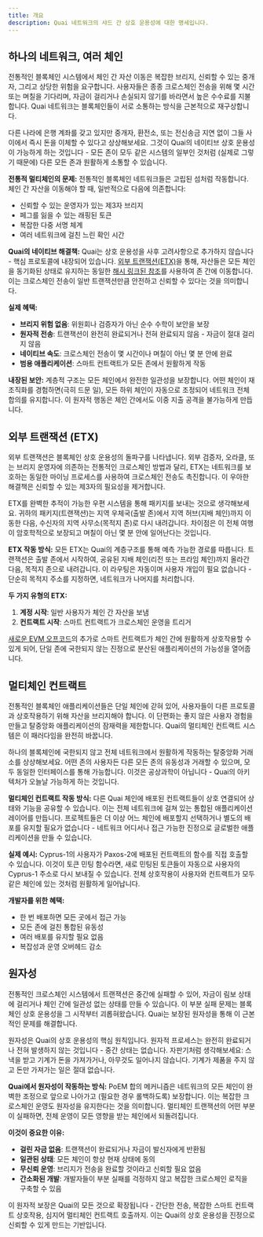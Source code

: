 ```yaml
---
title: 개요
description: Quai 네트워크의 샤드 간 상호 운용성에 대한 명세입니다.
---
```


## 하나의 네트워크, 여러 체인

전통적인 블록체인 시스템에서 체인 간 자산 이동은 복잡한 브리지, 신뢰할 수 있는 중개자, 그리고 상당한 위험을 요구합니다. 사용자들은 종종 크로스체인 전송을 위해 몇 시간 또는 며칠을 기다리며, 자금이 걸리거나 손실되지 않기를 바라면서 높은 수수료를 지불합니다. Quai 네트워크는 블록체인들이 서로 소통하는 방식을 근본적으로 재구상합니다.

다른 나라에 은행 계좌를 갖고 있지만 중개자, 환전소, 또는 전신송금 지연 없이 그들 사이에서 즉시 돈을 이체할 수 있다고 상상해보세요. 그것이 Quai의 네이티브 상호 운용성이 가능하게 하는 것입니다 - 모든 존이 모두 같은 시스템의 일부인 것처럼 (실제로 그렇기 때문에) 다른 모든 존과 원활하게 소통할 수 있습니다.

**전통적 멀티체인의 문제:**
전통적인 블록체인 네트워크들은 고립된 섬처럼 작동합니다. 체인 간 자산을 이동해야 할 때, 일반적으로 다음에 의존합니다:
- 신뢰할 수 있는 운영자가 있는 제3자 브리지
- 페그를 잃을 수 있는 래핑된 토큰
- 복잡한 다중 서명 체계
- 여러 네트워크에 걸친 느린 확인 시간

**Quai의 네이티브 해결책:**
Quai는 상호 운용성을 사후 고려사항으로 추가하지 않습니다 - 핵심 프로토콜에 내장되어 있습니다. [외부 트랜잭션(ETX)](/ko/learn/advanced-introduction/interoperability/etxs)을 통해, 자산들은 모든 체인을 동기화된 상태로 유지하는 동일한 [해시 링크된 참조](/ko/learn/advanced-introduction/merged-mining/coincident-blocks)를 사용하여 존 간에 이동합니다. 이는 크로스체인 전송이 일반 트랜잭션만큼 안전하고 신뢰할 수 있다는 것을 의미합니다.

**실제 혜택:**
- **브리지 위험 없음**: 위원회나 검증자가 아닌 순수 수학이 보안을 보장
- **원자적 전송**: 트랜잭션이 완전히 완료되거나 전혀 완료되지 않음 - 자금이 절대 걸리지 않음
- **네이티브 속도**: 크로스체인 전송이 몇 시간이나 며칠이 아닌 몇 분 안에 완료
- **범용 애플리케이션**: 스마트 컨트랙트가 모든 존에서 원활하게 작동

**내장된 보안:**
계층적 구조는 모든 체인에서 완전한 일관성을 보장합니다. 어떤 체인이 재조직화를 경험하면(극히 드문 일), 모든 하위 체인이 자동으로 조정되어 네트워크 전체 합의를 유지합니다. 이 원자적 행동은 체인 간에서도 이중 지출 공격을 불가능하게 만듭니다.

## 외부 트랜잭션 (ETX)

외부 트랜잭션은 블록체인 상호 운용성의 돌파구를 나타냅니다. 외부 검증자, 오라클, 또는 브리지 운영자에 의존하는 전통적인 크로스체인 방법과 달리, ETX는 네트워크를 보호하는 동일한 마이닝 프로세스를 사용하여 크로스체인 전송도 촉진합니다. 이 우아한 해결책은 신뢰할 수 있는 제3자의 필요성을 제거합니다.

ETX를 완벽한 추적이 가능한 우편 시스템을 통해 패키지를 보내는 것으로 생각해보세요. 귀하의 패키지(트랜잭션)는 지역 우체국(출발 존)에서 지역 허브(지배 체인)까지 이동한 다음, 수신자의 지역 사무소(목적지 존)로 다시 내려갑니다. 차이점은 이 전체 여행이 암호학적으로 보장되고 며칠이 아닌 몇 분 안에 일어난다는 것입니다.

**ETX 작동 방식:**
모든 ETX는 Quai의 계층구조를 통해 예측 가능한 경로를 따릅니다. 트랜잭션은 출발 존에서 시작하여, 공유된 지배 체인(리전 또는 프라임 체인)까지 올라간 다음, 목적지 존으로 내려갑니다. 이 라우팅은 자동이며 사용자 개입이 필요 없습니다 - 단순히 목적지 주소를 지정하면, 네트워크가 나머지를 처리합니다.

**두 가지 유형의 ETX:**
1. **계정 시작**: 일반 사용자가 체인 간 자산을 보냄
2. **컨트랙트 시작**: 스마트 컨트랙트가 크로스체인 운영을 트리거

[새로운 EVM 오프코드](/build/smart-contracts/opcode-additions)의 추가로 스마트 컨트랙트가 체인 간에 원활하게 상호작용할 수 있게 되어, 단일 존에 국한되지 않는 진정으로 분산된 애플리케이션의 가능성을 열어줍니다.

## 멀티체인 컨트랙트

전통적인 블록체인 애플리케이션들은 단일 체인에 갇혀 있어, 사용자들이 다른 프로토콜과 상호작용하기 위해 자산을 브리지해야 합니다. 이 단편화는 좋지 않은 사용자 경험을 만들고 탈중앙화 애플리케이션의 잠재력을 제한합니다. Quai의 멀티체인 컨트랙트 시스템은 이 패러다임을 완전히 바꿉니다.

하나의 블록체인에 국한되지 않고 전체 네트워크에서 원활하게 작동하는 탈중앙화 거래소를 상상해보세요. 어떤 존의 사용자든 다른 모든 존의 유동성과 거래할 수 있으며, 모두 동일한 인터페이스를 통해 가능합니다. 이것은 공상과학이 아닙니다 - Quai의 아키텍처가 오늘날 가능하게 하는 것입니다.

**멀티체인 컨트랙트 작동 방식:**
다른 Quai 체인에 배포된 컨트랙트들이 상호 연결되어 상태와 기능을 공유할 수 있습니다. 이는 전체 네트워크에 걸쳐 있는 통합된 애플리케이션 레이어를 만듭니다. 프로젝트들은 더 이상 어느 체인에 배포할지 선택하거나 별도의 배포를 유지할 필요가 없습니다 - 네트워크 어디서나 접근 가능한 진정으로 글로벌한 애플리케이션을 만들 수 있습니다.

**실제 예시:**
Cyprus-1의 사용자가 Paxos-2에 배포된 컨트랙트의 함수를 직접 호출할 수 있습니다. 이것이 토큰 민팅 함수라면, 새로 민팅된 토큰들이 자동으로 사용자의 Cyprus-1 주소로 다시 보내질 수 있습니다. 전체 상호작용이 사용자와 컨트랙트가 모두 같은 체인에 있는 것처럼 원활하게 일어납니다.

**개발자를 위한 혜택:**
- 한 번 배포하면 모든 곳에서 접근 가능
- 모든 존에 걸친 통합된 유동성
- 여러 배포를 유지할 필요 없음
- 복잡성과 운영 오버헤드 감소

## 원자성

전통적인 크로스체인 시스템에서 트랜잭션은 중간에 실패할 수 있어, 자금이 림보 상태에 걸리거나 체인 간에 일관성 없는 상태를 만들 수 있습니다. 이 부분 실패 문제는 블록체인 상호 운용성을 그 시작부터 괴롭혀왔습니다. Quai는 보장된 원자성을 통해 이 근본적인 문제를 해결합니다.

원자성은 Quai의 상호 운용성의 핵심 원칙입니다. 원자적 프로세스는 완전히 완료되거나 전혀 발생하지 않는 것입니다 - 중간 상태는 없습니다. 자판기처럼 생각해보세요: 스낵을 받고 기계가 돈을 가져가거나, 아무것도 일어나지 않습니다. 기계가 제품을 주지 않고 돈만 가져가는 일은 절대 없습니다.

**Quai에서 원자성이 작동하는 방식:**
PoEM 합의 메커니즘은 네트워크의 모든 체인이 완벽한 조정으로 앞으로 나아가고 (필요한 경우 롤백하도록) 보장합니다. 이는 복잡한 크로스체인 운영도 원자성을 유지한다는 것을 의미합니다. 멀티체인 트랜잭션의 어떤 부분이 실패하면, 전체 운영이 모든 영향을 받는 체인에서 되돌려집니다.

**이것이 중요한 이유:**
- **걸린 자금 없음**: 트랜잭션이 완료되거나 자금이 발신자에게 반환됨
- **일관된 상태**: 모든 체인이 항상 현재 상태에 동의
- **무신뢰 운영**: 브리지가 전송을 완료할 것이라고 신뢰할 필요 없음
- **간소화된 개발**: 개발자들이 부분 실패를 걱정하지 않고 복잡한 크로스체인 로직을 구축할 수 있음

이 원자적 보장은 Quai의 모든 것으로 확장됩니다 - 간단한 전송, 복잡한 스마트 컨트랙트 상호작용, 심지어 멀티체인 컨트랙트 호출까지. 이는 Quai의 상호 운용성을 진정으로 신뢰할 수 있게 만드는 기반입니다.